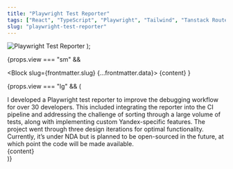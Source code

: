 ```yaml
---
title: "Playwright Test Reporter"
tags: ["React", "TypeScript", "Playwright", "Tailwind", "Tanstack Router"]
slug: "playwright-test-reporter"
---
```




  <img src="/assets/web-2.png" alt="Playwright Test Reporter" />
);

{props.view === "sm" &&

<Block slug={frontmatter.slug} {...frontmatter.data}>
  {content}
</Block>
}

{props.view === "lg" && (

<div class="relative md:rounded-3xl rounded-2xl overflow-y-auto overflow-x-hidden md:p-11 p-6 flex flex-col text-neutral-400">
  <Title>{frontmatter.title}</Title>
  <TextBlock>
    I developed a Playwright test reporter to improve the debugging workflow for
    over 30 developers. This included integrating the reporter into the CI
    pipeline and addressing the challenge of sorting through a large volume of
    tests, along with implementing custom Yandex-specific features. The project
    went through three design iterations for optimal functionality. Currently,
    it’s under NDA but is planned to be open-sourced in the future, at which
    point the code will be made available.
  </TextBlock>
  <Tags
    tags={frontmatter.tags}
    highlight={"hover:text-green-500"}
    className="mb-4"
  />
  <div class="top-1/3 md:absolute w-full left-1/2 scale-110 origin-center mt-[10%]">
    {content}
  </div>
</div>
)}
